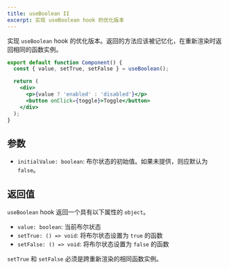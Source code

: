 ```yaml
---
title: useBoolean II
excerpt: 实现 useBoolean hook 的优化版本
---
```


实现 `useBoolean` hook 的优化版本。返回的方法应该被记忆化，在重新渲染时返回相同的函数实例。

```jsx
export default function Component() {
  const { value, setTrue, setFalse } = useBoolean();

  return (
    <div>
      <p>{value ? 'enabled' : 'disabled'}</p>
      <button onClick={toggle}>Toggle</button>
    </div>
  );
}
```

## 参数

* `initialValue: boolean`: 布尔状态的初始值。如果未提供，则应默认为 `false`。

## 返回值

`useBoolean` hook 返回一个具有以下属性的 `object`。

* `value: boolean`: 当前布尔状态
* `setTrue: () => void`: 将布尔状态设置为 `true` 的函数
* `setFalse: () => void`: 将布尔状态设置为 `false` 的函数

`setTrue` 和 `setFalse` 必须是跨重新渲染的相同函数实例。
